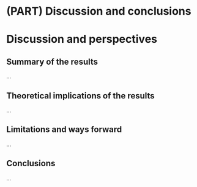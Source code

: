# (PART) Discussion and conclusions {-}

# Discussion and perspectives {#chap8}

## Summary of the results

...

## Theoretical implications of the results

...

<!--

A revised verson of @mackay_constraints_1992 constraints...

Condensation in rumination, look into think-aloud protocols (e.g. Lyubomirsky et al., 1999) ??

Différence entre petit effet homogène (dominant) et > effet hétéogène, réf aux travaux de haaf et rouder, further work should probably explore the domnancy of the effect

From Friston (2011): there is no need for separate inverse and forward models in motor control because the inverse model can be replaced by (Bayesian) inversion of the forward model […] page 491/ Active inference eschews the hard inverse problem by replacing optimal control signals that specify muscle movements (in an intrinsic frame) with prior beliefs about limb trajectories (in an extrinsic frame)  

From Pickering & clarke, IFM replace the need for an inversme model (AFM) ?

See also wlikinson & fernyough (2017)

Computational modelling ? For instance, model of motor imagery duration (in relation to execution duration), maybe find some inspiration in Tversky & Kahneman (1992) model of probability of winning a gamble vs subjective probability ? Cf. description of the model in Farell & Lewandowsky (2018, p. 252-253).

Clarify the logical chain derivation chain from inner speech to EMG correlates (i.e., inner speech = motor simulation = rehearsal of the neuro-motor networks implicated in speech production = incomplete inhibition = EMG traces)

Posterior prob of central hypo and auxiliary hypo ? Computing them via Bayes theorem ? See Gershman (2018; p.15)

How to overcome (bad) mental habits ? From Hertel (2004, page 209): In short, the best antidote to maladaptive habits is a new set of habits—not the opposite sort of habits recommended by Pollyanna and the teachings of Norman Vincent Peale (1956) and not the habits of suppression as recommended by certain grandmothers but the habits of thought control.

Describe model of van vugt… suractivation of neagtive memory chunks ? Alternatively, rumination can be seen in a Bayesian framework as overdetermined priors… or lack of flexibility.

Mental habit = low control (automaticity). Habits become habits through learning and association, in the same way a poem can be learned by heart… both can be more and more strongly internalised in a similar way…

See fitzgerald et al. (2014): how habits are created ? Through model comparison and model averaging, simpler model (habits models) are favoured over time

From Dolan & Doyan (2014): Model-free control is computationally efficient, since it re- places computation (i.e., the burdensome simulation of future states) with memory (i.e., stored discounted values of expected future reward); however, the forward-looking nature of the pre- diction error makes it statistically inefficient (Daw et al., 2005).

>> More automatic inner speech relies more on associate memory-based processes while less automatic (more intentional / deliberate) relies more on deliberate simulation mechanisms. Why ? Because habitual motor action relies on memory-based stored association (mappings) between motor command and sensory consequences. 

In contrast, new (unusual) motor commands, to be imagined, needs to go through the simulation/emulation 
mechanism. This could be tested by creating habits (via learning) of differents words and comparing their EMG traces and / or suppression by articulatory suppression… For instance, mental multiplication ? Learned arithmetic table ? Poems ? Also see: https://link.springer.com/content/pdf/10.3758%2Fs13421-013-0320-y.pdf

The condensation dimension might not be related to “embodiment” (e.g., EMG traces) as automatic thoughts vary along that axis… (e.g., an earworm).

Perspectives: AFM ou IFM ? Ouverture vers post-doc et mécanismes inhibiteurs

-->

## Limitations and ways forward

...

## Conclusions

...
